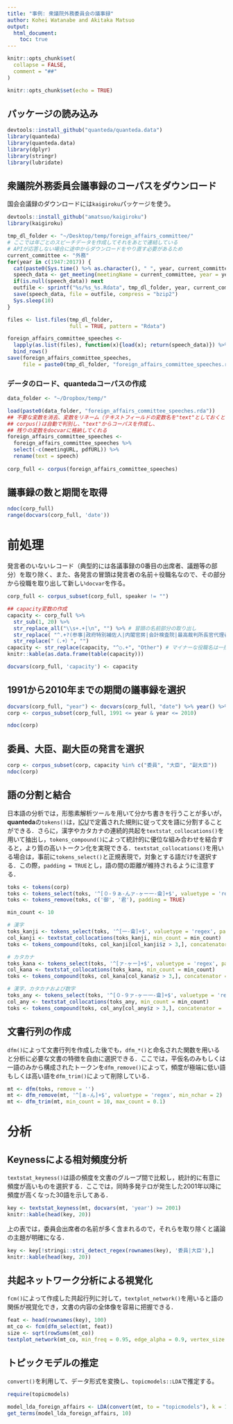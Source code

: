 ```yaml
---
title: "事例: 衆議院外務委員会の議事録"
author: Kohei Watanabe and Akitaka Matsuo
output: 
  html_document:
    toc: true
---
```


```r
knitr::opts_chunk$set(
  collapse = FALSE,
  comment = "##"
)
```


```r
knitr::opts_chunk$set(echo = TRUE)
```

## パッケージの読み込み
```r
devtools::install_github("quanteda/quanteda.data")
library(quanteda)
library(quanteda.data)
library(dplyr)
library(stringr)
library(lubridate)
```


## 衆議院外務委員会議事録のコーパスをダウンロード
国会会議録のダウンロードには`kaigiroku`パッケージを使う。
```r
devtools::install_github("amatsuo/kaigiroku")
library(kaigiroku)

tmp_dl_folder <- "~/Desktop/temp/foreign_affairs_committee/"
# ここでは年ごとのスピーチデータを作成してそれをあとで連結している
# APIが応答しない場合に途中からダウンロードをやり直す必要があるため
current_committee <- "外務"
for(year in c(1947:2017)) {
  cat(paste0(Sys.time() %>% as.character(), " ", year, current_committee, "\n"))
  speech_data <- get_meeting(meetingName = current_committee, year = year)
  if(is.null(speech_data)) next
  outfile <- sprintf("%s/%s_%s.Rdata", tmp_dl_folder, year, current_committee)
  save(speech_data, file = outfile, compress = "bzip2")
  Sys.sleep(10)
}

files <- list.files(tmp_dl_folder, 
                    full = TRUE, pattern = "Rdata")

foreign_affairs_committee_speeches <- 
  lapply(as.list(files), function(x){load(x); return(speech_data)}) %>%
  bind_rows()
save(foreign_affairs_committee_speeches, 
     file = paste0(tmp_dl_folder, "foreign_affairs_committee_speeches.rda"))
```

### データのロード、quantedaコーパスの作成
```r
data_folder <- "~/Dropbox/temp/"

load(paste0(data_folder, "foreign_affairs_committee_speeches.rda"))
## 不要な変数を消去、変数をリネーム（テキストフィールドの変数名を"text"としておくと
## corpus()は自動で判別し、"text"からコーパスを作成し、
## 残りの変数をdocvarに格納してくれる
foreign_affairs_committee_speeches <- 
  foreign_affairs_committee_speeches %>% 
  select(-c(meetingURL, pdfURL)) %>% 
  rename(text = speech)
  
corp_full <- corpus(foreign_affairs_committee_speeches)

```


## 議事録の数と期間を取得
```r
ndoc(corp_full)
range(docvars(corp_full, 'date'))
```



# 前処理
発言者のいないレコード（典型的には各議事録の0番目の出席者、議題等の部分）を取り除く、また、各発言の冒頭は発言者の名前＋役職名なので、その部分から役職を取り出して新しい`docvar`を作る。

```r
corp_full <- corpus_subset(corp_full, speaker != "")

## capacity変数の作成
capacity <- corp_full %>%
  str_sub(1, 20) %>%
  str_replace_all("\\s+.+|\n", "") %>% # 冒頭の名前部分の取り出し
  str_replace( "^.+?(参事|政府特別補佐人|内閣官房|会計検査院|最高裁判所長官代理者|主査|議員|副?大臣|副?議長|委員|参考人|分科員|公述人|君(（.+）)?$)", "\\1") %>% # 冒頭の○から、名前部分までを消去
  str_replace("（.+）", "")
capacity <- str_replace(capacity, "^○.+", "Other") # マイナーな役職名は一括して"Other"に
knitr::kable(as.data.frame(table(capacity)))

docvars(corp_full, 'capacity') <- capacity
```

## 1991から2010年までの期間の議事録を選択
```r
docvars(corp_full, "year") <- docvars(corp_full, "date") %>% year() %>% as.numeric()
corp <- corpus_subset(corp_full, 1991 <= year & year <= 2010)

ndoc(corp)
```

## 委員、大臣、副大臣の発言を選択
```r
corp <- corpus_subset(corp, capacity %in% c("委員", "大臣", "副大臣"))
ndoc(corp)
```


## 語の分割と結合
日本語の分析では，形態素解析ツールを用いて分かち書きを行うことが多いが，**quanteda**の`tokens()`は，[ICU](http://site.icu-project.org/)で定義された規則に従って文を語に分割することができる．さらに，漢字やカタカナの連続的共起を`textstat_collocations()`を用いて抽出し，`tokens_compound()`によって統計的に優位な組み合わせを結合すると，より質の高いトークン化を実現できる．`textstat_collocations()`を用いる場合は，事前に`tokens_select()`と正規表現で，対象とする語だけを選択する．この際，`padding = TRUE`とし，語の間の距離が維持されるように注意する．
```r
toks <- tokens(corp)
toks <- tokens_select(toks, '^[０-９ぁ-んァ-ヶー一-龠]+$', valuetype = 'regex', padding = TRUE)
toks <- tokens_remove(toks, c('御', '君'), padding = TRUE)

min_count <- 10

# 漢字
toks_kanji <- tokens_select(toks, '^[一-龠]+$', valuetype = 'regex', padding = TRUE)
col_kanji <- textstat_collocations(toks_kanji, min_count = min_count)
toks <- tokens_compound(toks, col_kanji[col_kanji$z > 3,], concatenator = '')

# カタカナ
toks_kana <- tokens_select(toks, '^[ァ-ヶー]+$', valuetype = 'regex', padding = TRUE)
col_kana <- textstat_collocations(toks_kana, min_count = min_count)
toks <- tokens_compound(toks, col_kana[col_kana$z > 3,], concatenator = '')

# 漢字，カタカナおよび数字
toks_any <- tokens_select(toks, '^[０-９ァ-ヶー一-龠]+$', valuetype = 'regex', padding = TRUE)
col_any <- textstat_collocations(toks_any, min_count = min_count)
toks <- tokens_compound(toks, col_any[col_any$z > 3,], concatenator = '')
```

## 文書行列の作成
`dfm()`によって文書行列を作成した後でも，`dfm_*()`と命名された関数を用いると分析に必要な文書の特徴を自由に選択できる．ここでは，平仮名のみもしくは一語のみから構成されたトークンを`dfm_remove()`によって，頻度が極端に低い語もしくは高い語を`dfm_trim()`によって削除している．
```r
mt <- dfm(toks, remove = '')
mt <- dfm_remove(mt, '^[ぁ-ん]+$', valuetype = 'regex', min_nchar = 2)
mt <- dfm_trim(mt, min_count = 10, max_count = 0.1)

```

# 分析

## Keynessによる相対頻度分析

`textstat_keyness()`は語の頻度を文書のグループ間で比較し，統計的に有意に頻度が高いものを選択する．ここでは，同時多発テロが発生した2001年以降に頻度が高くなった30語を示してある．

```r
key <- textstat_keyness(mt, docvars(mt, 'year') >= 2001)
knitr::kable(head(key, 20))
```

上の表では，委員会出席者の名前が多く含まれるので，それらを取り除くと議論の主題が明確になる．

```r
key <- key[!stringi::stri_detect_regex(rownames(key), '委員|大臣'),]
knitr::kable(head(key, 20))
```


## 共起ネットワーク分析による視覚化
`fcm()`によって作成した共起行列に対して，`textplot_network()`を用いると語の関係が視覚化でき，文書の内容の全体像を容易に把握できる．
```r
feat <- head(rownames(key), 100)
mt_co <- fcm(dfm_select(mt, feat))
size <- sqrt(rowSums(mt_co))
textplot_network(mt_co, min_freq = 0.95, edge_alpha = 0.9, vertex_size = size / max(size) * 3)
```

## トピックモデルの推定
`convert()`を利用して、データ形式を変換し、`topicmodels::LDA`で推定する。
```r
require(topicmodels)

model_lda_foreign_affairs <- LDA(convert(mt, to = "topicmodels"), k = 10)
get_terms(model_lda_foreign_affairs, 10)
```
